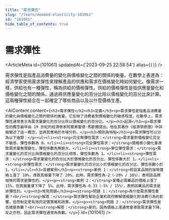 ```yaml
---
title: "需求彈性"
slug: "/learn/demand-elasticity-101061"
id: "101061"
hide_table_of_contents: true
---
```



# 需求彈性

<ArticleMeta id={101061} updatedAt={'2023-09-25 22:58:54'} alias={`[]`} />
<div className='border-solid border-b border-t-0 my-4 border-[var(--ifm-color-gray-300)]' />

需求彈性是指產品消費量的變化與價格變化之間的關係的衡量。在數學上表達為：經濟學家使用需求彈性來理解產品的供應和需求在價格變化時如何變化。像需求一樣，供給也有一種彈性，稱為供給的價格彈性。供給的價格彈性是指供應量變化和價格變化之間的關係。通過將供應量變化的百分比除以價格變化的百分比來計算。這兩種彈性結合在一起確定了哪些商品以及以什麼價格生產。

<AIContent content={`<h2>需求彈性</h2><h3>定義</h3><p>需求彈性是指產品消費量的變化與價格變化之間的關係的衡量。它反映了消費者對價格變化的敏感程度。在數學上，需求彈性通常表示為需求量變化的百分比除以價格變化的百分比。</p><h3>起源</h3><p>需求彈性的概念最早由 19 世紀的經濟學家阿爾弗雷德·馬歇爾提出。他在其著作《經濟學原理》中詳細闡述了這一概念，並將其應用於市場分析。</p><h3>類別與特點</h3><p>需求彈性可以分為以下幾類：</p><ul><li><strong>完全無彈性需求：</strong>需求量對價格變化完全不敏感，彈性係數為 0。</li><li><strong>完全彈性需求：</strong>價格微小變化會導致需求量無限變化，彈性係數為無窮大。</li><li><strong>單位彈性需求：</strong>需求量變化的百分比與價格變化的百分比相等，彈性係數為 1。</li><li><strong>彈性需求：</strong>需求量變化的百分比大於價格變化的百分比，彈性係數大於 1。</li><li><strong>非彈性需求：</strong>需求量變化的百分比小於價格變化的百分比，彈性係數小於 1。</li></ul><h3>具體案例</h3><p><strong>案例 1：</strong>假設某品牌的咖啡價格上漲了 10%，導致其銷量下降了 20%。此時，需求彈性為-2（-20% / 10%），表明該品牌咖啡的需求是彈性的。</p><p><strong>案例 2：</strong>某種必需藥品的價格上漲了 15%，但其銷量僅下降了 5%。此時，需求彈性為-0.33（-5% / 15%），表明該藥品的需求是非彈性的。</p><h3>常見問題</h3><p><strong>問題 1：</strong>為什麼需求彈性重要？<br/><strong>解答：</strong>需求彈性幫助企業和政府瞭解價格變化對消費行為的影響，從而制定更有效的定價策略和政策。</p><p><strong>問題 2：</strong>需求彈性是否總是負數？<br/><strong>解答：</strong>是的，因為價格上漲通常會導致需求量下降，反之亦然，因此需求彈性通常為負數。</p>`} id={101061} />
